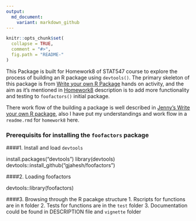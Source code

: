 ```yaml
---
output:
  md_document:
    variant: markdown_github
---
```


```r
knitr::opts_chunk$set(
  collapse = TRUE,
  comment = "#>",
  fig.path = "README-"
)
```
This Package is built for Homework8 of STAT547 course to explore the process of building an R package using `devtools()`. The primary skeleton of this package is from [Write your own R Package](http://stat545-ubc.github.io/packages00_index.html) hands on activity, and the aim as it's mentioned in [Homework8](http://stat545-ubc.github.io/hw10_package.html) description is to add more functionality and testing to `foofactors()` initial package.

There work flow of the building a package is well described in [Jenny's Write your own R package](http://stat545-ubc.github.io/hw10_package.html), also I have put my understandings and work flow in a `readme.rmd` for `homework8` here.

### Prerequisits for installing the `foofactors` package
####1. Install and load `devtools`

install.packages("devtools")
library(devtools)
devtools::install_github("gjahesh/foofactors")

####2. Loading foofactors

devtools::library(foofactors)

####3. Browsing through the R pacakge structure
1. Rscripts for functions are in `R` folder
2. Tests for functions are in the `test` folder
3. Documentation could be found in DESCRIPTION file and `vignette` folder


